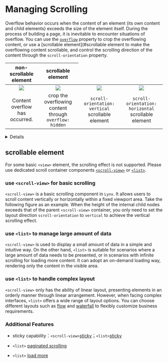 
# Managing Scrolling

Overflow behavior occurs when the content of an element (its own content and child elements) exceeds the size of the element itself. During the process of building a page, it is inevitable to encounter situations of overflow. You can use the [`overflow`](api/css/properties/overflow) property to crop the overflowing content, or use a [scrollable element](#scrollable element to make the overflowing content scrollable, and control the scrolling direction of the content through the `scroll-orientation` property.

<table
  rules="none"
  align="center"
  width="100%"
  style={{ tableLayout: 'fixed' }}
>
  <thead align="center">
    <th colSpan={2}>
      <span style={{ fontWeight: 'bold' }}>
      non-scrollable element
      </span>
    </th>
    <th colSpan={2}>
      <span style={{ fontWeight: 'bold' }}>
        scrollable element
      </span>
    </th>
  </thead>
  <tr >
    <td style={{ padding: '15px 0 15px 15px' }}>
      <center>
        <img
          src="https://lf-lynx.tiktok-cdns.com/obj/lynx-artifacts-oss-sg/lynx-website/assets/doc/style-guide-overflow-visible.png"
          style={{ width: '70%', aspectRatio: '1/1' }}
        />
      </center>
    </td>
    <td style={{ padding: '15px 15px 15px 0' }}>
      <center>
        <img
          src="https://lf-lynx.tiktok-cdns.com/obj/lynx-artifacts-oss-sg/lynx-website/assets/doc/style-guide-overflow-hidden.png"
          style={{ width: '70%', aspectRatio: '1/1' }}
        />
      </center>
    </td>
  <td style={{ padding: '15px 0 15px 15px' }}>
      <center>
        <img
          src="https://lf-lynx.tiktok-cdns.com/obj/lynx-artifacts-oss-sg/lynx-website/assets/doc/guide-scroll-orientation-vertical.gif"
          style={{ width: '70%', aspectRatio: '1/1' }}
        />
      </center>
    </td>
    <td style={{ padding: '15px 15px 15px 0' }}>
      <center>
        <img
          src="https://lf-lynx.tiktok-cdns.com/obj/lynx-artifacts-oss-sg/lynx-website/assets/doc/guide-scroll-orientation-horizontal.gif"
          style={{ width: '70%', aspectRatio: '1/1' }}
        />
      </center>
    </td>

  </tr>

  <tr >
  <td style={{ padding: '15px 0 15px 15px' }}>
      <center>
        <span>Content overflow has occurred.</span>
      </center>
    </td>
    <td style={{ padding: '15px 15px 15px 0' }}>
      <center>
        <span>crop the overflowing content through <code>overflow: hidden</code></span>
      </center>
    </td>
  <td style={{ padding: '15px 0 15px 15px' }}>
      <center>
        <span><code>scroll-orientation: vertical</code> scrollable element </span>
      </center>
    </td>
    <td style={{ padding: '15px 15px 15px 0' }}>
      <center>
        <span><code>scroll-orientation: horizontal</code> scrollable element</span>
      </center>
    </td>
  </tr>
</table>

<Details title={<span>Doesn't support<code>overflow:scroll</code>for scrolling effect !</span>}>

In `Lynx`, the `view` component doesn't support the scrolling effect achieved by `overflow: scroll` as in the Web. Only scrolling containers like `<scroll-view>` and `<list>` have the scrolling effect.

</Details>

## scrollable element

For some basic `<view>` element, the scrolling effect is not supported. Please use dedicated scroll container components [`<scroll-view>`](/api/elements/built-in/scroll-view) or [`<list>`](/api/elements/built-in/list).

### use `<scroll-view>` for basic scrolling

`<scroll-view>` is a basic scrolling component in `Lynx`. It allows users to scroll content vertically or horizontally within a fixed viewport area. Take the following figure as an example. When the height of the internal child nodes exceeds that of the parent `<scroll-view>` container, you only need to set the layout direction `scroll-orientation` to `vertical` to achieve the vertical scrolling effect.

<Go
  img="https://lf-lynx.tiktok-cdns.com/obj/lynx-artifacts-oss-sg/lynx-website/assets/doc/scroll_view_vertical.webp"
  example="scroll-view"
  defaultFile="src/vertical/index.tsx"
  defaultEntryFile="dist/vertical.lynx.bundle"
  highlight="{9}"
  entry="src/event"
/>

### use `<list>` to manage large amount of data

`<scroll-view>` is used to display a small amount of data in a simple and intuitive way. On the other hand, `<list>` is suitable for scenarios where a large amount of data needs to be presented, or in scenarios with infinite scrolling for loading more content. It can adopt an on-demand loading way, rendering only the content in the visible area.

<Go
  img="https://lf-lynx.tiktok-cdns.com/obj/lynx-artifacts-oss-sg/lynx-website/assets/doc/list-oss-base.gif"
  example="list"
  defaultFile="src/base/index.tsx"
  defaultEntryFile="dist/base.lynx.bundle"
  highlight="{12-14}"
/>

### use `<list>` to handle complex layout

`<scroll-view>` only has the ability of linear layout, presenting elements in an orderly manner through linear arrangement. However, when facing complex interfaces, `<list>` offers a wide range of layout options. You can choose different layouts such as [flow](/api/elements/built-in/list#flow) and [waterfall](/api/elements/built-in/list#waterfall) to flexibly customize business requirements.

<Go
  img="https://lf-lynx.tiktok-cdns.com/obj/lynx-artifacts-oss-sg/lynx-website/assets/doc/list-oss-waterfall.gif"
  example="list"
  defaultFile="src/waterfall/index.tsx"
  defaultEntryFile="dist/waterfall.lynx.bundle"
  entry="src/waterfall"
  highlight="{14-16}"
/>

### Additional Features

- sticky capability：`<scroll-view>`[sticky](api/elements/built-in/scroll-view.html#sticky-capability)；`<list>`[sticky](api/elements/built-in/list.html#implementing-sticky-nodes)

- `<list>` [paginated scrolling](api/elements/built-in/list.html#implementing-paginated-scrolling)

- `<list>` [load more](api/elements/built-in/list.html#implementing-load-more)
